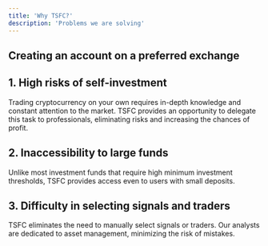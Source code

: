 ```yaml
---
title: 'Why TSFC?'
description: 'Problems we are solving'
---
```


## Creating an account on a preferred exchange
## 1. High risks of self-investment
Trading cryptocurrency on your own requires in-depth knowledge and constant attention to the market. TSFC provides an opportunity to delegate this task to professionals, eliminating risks and increasing the chances of profit.

## 2. Inaccessibility to large funds
Unlike most investment funds that require high minimum investment thresholds, TSFC provides access even to users with small deposits.

## 3. Difficulty in selecting signals and traders
TSFC eliminates the need to manually select signals or traders. Our analysts are dedicated to asset management, minimizing the risk of mistakes.